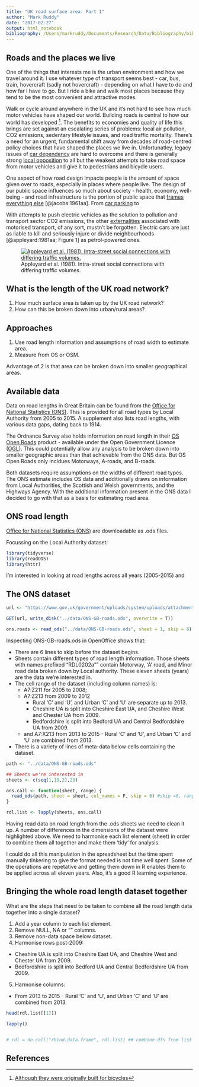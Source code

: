 ```yaml
---
title: "UK road surface area: Part 1"
author: "Mark Ruddy"
date: "2017-02-27"
output: html_notebook
bibliography: /Users/markruddy/Documents/Research/Data/Bibliography/bibliodb.bib
---
```


## Roads and the places we live

One of the things that interests me is the urban environment and how we travel around it. I use whatever type of transport seems best - car, bus, train, hovercraft (sadly not hovercraft) - depending on what I have to do and how far I have to go. But I ride a bike and walk most places because they tend to be the most convenient and attractive modes.

Walk or cycle around anywhere in the UK and it's not hard to see how much motor vehicles have shaped our world. Building roads is central to how our world has developed [^1]. The benefits to economies and quality of life this brings are set against an escalating series of problems: local air pollution, CO2 emissions, sedentary lifestyle issues, and road traffic mortality. There's a need for an urgent, fundamental shift away from decades of road-centred policy choices that have shaped the places we live in. Unfortunatley, legacy issues of [car dependency](https://en.wikipedia.org/wiki/Automobile_dependency) are hard to overcome and there is generally strong [local opposition](http://www.cs11.london/) to all but the weakest attempts to take road space from motor vehicles and give it to pedestrians and bicycle users.

One aspect of how road design impacts people is the amount of space given over to roads, especially in places where people live. The design of our public space influences so much about society - health, economy, well-being - and road infrastructure is the portion of public space that [frames everything else](https://www.theguardian.com/books/2011/oct/14/jane-jacobs-death-and-life-rereading) [@jacobs:1961aa]. From [car parking](https://aseasyasridingabike.wordpress.com/2012/09/04/the-effect-of-private-car-dependence-on-land-use/) to 

With attempts to push electric vehicles as the solution to pollution and transport sector CO2 emissions, the other [externalities](https://en.wikipedia.org/wiki/Externalities_of_automobiles) associated with motorised transport, of any sort, mustn't be forgotten. Electric cars are just as liable to kill and seriously injure or divide neighbourhoods [@appleyard:1981aa; Figure 1] as petrol-powered ones.

<figure class="align-centre">
  <a href="{{ site.url }}{{ site.baseurl }}/assets/images/geo-science/ois-plot.png"><img src="{{ site.url }}{{ site.baseurl }}/assets/images/general/appleyard-1981-fig3.png" alt="Appleyard et al. (1981). Intra-street social connections with differing traffic volumes."></a>
  <figcaption>Appleyard et al. (1981). Intra-street social connections with differing traffic volumes.</figcaption>
</figure> 


## What is the length of the UK road network?

1. How much surface area is taken up by the UK road network?
2. How can this be broken down into urban/rural areas?

## Approaches

1. Use road length information and assumptions of road width to estimate area.
2. Measure from OS or OSM.

Advantage of 2 is that area can be broken down into smaller geographical areas. 



## Available data


Data on road lengths in Great Britain can be found from the [Office for National Statistics (ONS)](https://www.gov.uk/government/statistical-data-sets/rdl02-road-lengths-kms). This is provided for all road types by Local Authority from 2005 to 2015. A supplement also lists road lengths, with various data gaps, dating back to 1914.

The Ordnance Survey also holds information on road length in their [OS Open Roads](https://www.ordnancesurvey.co.uk/business-and-government/products/os-open-roads.html) product - available under the Open Government Licence ([OGL](http://www.nationalarchives.gov.uk/doc/open-government-licence/version/3/)). This could potentially allow any analysis to be broken down into smaller geographic areas than that achievable from the ONS data. But OS Open Roads only incldues Motorways, A-roads, and B-roads.

Both datasets require assumptions on the widths of different road types. The ONS estimate includes OS data and additionally draws on information from Local Authorities, the Scottish and Welsh governments, and the Highways Agency. With the additional information present in the ONS data I decided to go with that as a basis for estimating road area.

## ONS road length

[Office for National Statistics (ONS)](https://www.gov.uk/government/statistical-data-sets/rdl02-road-lengths-kms) are downloadable as .ods files. 

Focussing on the Local Authority dataset:

```r
library(tidyverse)
library(readODS)
library(httr)
```

I'm interested in looking at road lengths across all years (2005-2015) and 

## The ONS dataset

```r

url <- "https://www.gov.uk/government/uploads/system/uploads/attachment_data/file/523715/rdl0202.ods"

GET(url, write_disk("../data/ONS-GB-roads.ods", overwrite = T))

ons.roads <- read_ods("../data/ONS-GB-roads.ods", sheet = 1, skip = 6)
```

Inspecting ONS-GB-roads.ods in OpenOffice shows that:

* There are 6 lines to skip before the dataset begins.
* Sheets contain different types of road length information. Those sheets with names prefixed "RDL0202a"" contain Motorway, 'A' road, and Minor road data broken down by Local authority. These eleven sheets (years) are the data we're interested in.
* The cell range of the dataset (including column names) is:
  * A7:Z211 for 2005 to 2008; 
  * A7:Z213 from 2009 to 2012 
    - Rural 'C' and 'U', and Urban 'C' and 'U' are separate up to 2013.
    - Cheshire UA is split into Cheshire East UA, and Cheshire West and Chester UA from 2009.
    - Bedfordshire is split into Bedford UA and Central Bedfordshire UA from 2009.
  * and A7:X213 from 2013 to 2015 - Rural 'C' and 'U', and Urban 'C' and 'U' are combined from 2013.
* There is a variety of lines of meta-data below cells containing the dataset.



```r
path <- "../data/ONS-GB-roads.ods"

## Sheets we're interested in
sheets <- c(seq(1,19,2),20)

ons.call <- function(sheet, range) {
  read_ods(path, sheet = sheet, col_names = F, skip = 6) #skip =6, range = "A7:Z213"
} 

rdl.list <- lapply(sheets, ons.call)
```

Having read data on road length from the .ods sheets we need to clean it up. A number of differences in the dimensions of the dataset were highlighted above. We need to harmonise each list element (sheet) in order to combine them all together and make them 'tidy' for analysis.

I could do all this manipulation in the spreadsheet but the time spent manually tinkering to give the format needed is not time well spent. Some of the operations are repetative and getting them down in R enables them to be applied across all eleven years. Also, it's a good R learning experience.

## Bringing the whole road length dataset together

What are the steps that need to be taken to combine all the road length data together into a single dataset?

1. Add a year column to each list element.
2. Remove NULL, NA or "" columns.
3. Remove non-data space below dataset.
4. Harmonise rows post-2009: 
  - Cheshire UA is split into Cheshire East UA, and Cheshire West and Chester UA from 2009.
  - Bedfordshire is split into Bedford UA and Central Bedfordshire UA from 2009. 
5. Harmonise columns:
  - From 2013 to 2015 - Rural 'C' and 'U', and Urban 'C' and 'U' are combined from 2013.

```r
head(rdl.list[[1]])

lapply()


# rdl = do.call("rbind.data.frame", rdl.list) ## combine dfs from list
```





## References





[^1]: [Although they were originally built for bicycles](http://www.roadswerenotbuiltforcars.com/)


